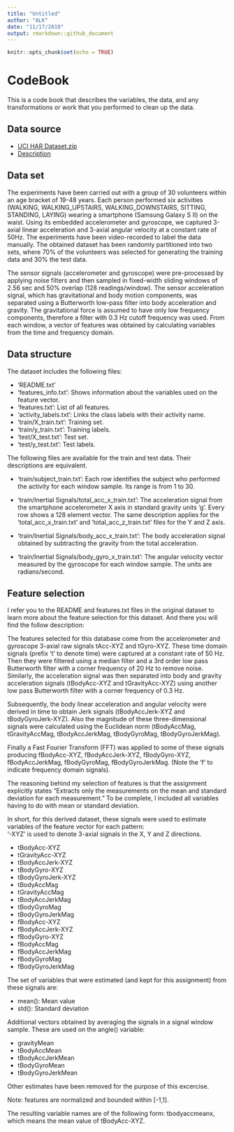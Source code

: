 ```yaml
---
title: "Untitled"
author: "ALK"
date: "11/17/2019"
output: rmarkdown::github_document
---
```


```r
knitr::opts_chunk$set(echo = TRUE)
```


# CodeBook

This is a code book that describes the variables, the data, and any transformations or work that you performed to clean up the data.

## Data source

* [UCI HAR Dataset.zip](https://d396qusza40orc.cloudfront.net/getdata%2Fprojectfiles%2FUCI%20HAR%20Dataset.zip)
* [Description](http://archive.ics.uci.edu/ml/datasets/Human+Activity+Recognition+Using+Smartphones)

## Data set

The experiments have been carried out with a group of 30 volunteers within an age bracket of 19-48 years. Each person performed six activities (WALKING, WALKING_UPSTAIRS, WALKING_DOWNSTAIRS, SITTING, STANDING, LAYING) wearing a smartphone (Samsung Galaxy S II) on the waist. Using its embedded accelerometer and gyroscope, we captured 3-axial linear acceleration and 3-axial angular velocity at a constant rate of 50Hz. The experiments have been video-recorded to label the data manually. The obtained dataset has been randomly partitioned into two sets, where 70% of the volunteers was selected for generating the training data and 30% the test data.

The sensor signals (accelerometer and gyroscope) were pre-processed by applying noise filters and then sampled in fixed-width sliding windows of 2.56 sec and 50% overlap (128 readings/window). The sensor acceleration signal, which has gravitational and body motion components, was separated using a Butterworth low-pass filter into body acceleration and gravity. The gravitational force is assumed to have only low frequency components, therefore a filter with 0.3 Hz cutoff frequency was used. From each window, a vector of features was obtained by calculating variables from the time and frequency domain.

## Data structure

The dataset includes the following files:

- 'README.txt'
- 'features_info.txt': Shows information about the variables used on the feature vector.
- 'features.txt': List of all features.
- 'activity_labels.txt': Links the class labels with their activity name.
- 'train/X_train.txt': Training set.
- 'train/y_train.txt': Training labels.
- 'test/X_test.txt': Test set.
- 'test/y_test.txt': Test labels.

The following files are available for the train and test data. Their descriptions are equivalent.

- 'train/subject_train.txt': Each row identifies the subject who performed the activity for each window sample. Its range is from 1 to 30.

- 'train/Inertial Signals/total_acc_x_train.txt': The acceleration signal from the smartphone accelerometer X axis in standard gravity units 'g'. Every row shows a 128 element vector. The same description applies for the 'total_acc_x_train.txt' and 'total_acc_z_train.txt' files for the Y and Z axis.

- 'train/Inertial Signals/body_acc_x_train.txt': The body acceleration signal obtained by subtracting the gravity from the total acceleration.

- 'train/Inertial Signals/body_gyro_x_train.txt': The angular velocity vector measured by the gyroscope for each window sample. The units are radians/second.

## Feature selection

I refer you to the README and features.txt files in the original dataset to learn more about the feature selection for this dataset. And there you will find the follow description:

The features selected for this database come from the accelerometer and gyroscope 3-axial raw signals tAcc-XYZ and tGyro-XYZ. These time domain signals (prefix 't' to denote time) were captured at a constant rate of 50 Hz. Then they were filtered using a median filter and a 3rd order low pass Butterworth filter with a corner frequency of 20 Hz to remove noise. Similarly, the acceleration signal was then separated into body and gravity acceleration signals (tBodyAcc-XYZ and tGravityAcc-XYZ) using another low pass Butterworth filter with a corner frequency of 0.3 Hz. 

Subsequently, the body linear acceleration and angular velocity were derived in time to obtain Jerk signals (tBodyAccJerk-XYZ and tBodyGyroJerk-XYZ). Also the magnitude of these three-dimensional signals were calculated using the Euclidean norm (tBodyAccMag, tGravityAccMag, tBodyAccJerkMag, tBodyGyroMag, tBodyGyroJerkMag). 

Finally a Fast Fourier Transform (FFT) was applied to some of these signals producing fBodyAcc-XYZ, fBodyAccJerk-XYZ, fBodyGyro-XYZ, fBodyAccJerkMag, fBodyGyroMag, fBodyGyroJerkMag. (Note the 'f' to indicate frequency domain signals). 

The reasoning behind my selection of features is that the assignment explicitly states "Extracts only the measurements on the mean and standard deviation for each measurement."
To be complete, I included all variables having to do with mean or standard deviation.

In short, for this derived dataset, these signals were used to estimate variables of the feature vector for each pattern:  
'-XYZ' is used to denote 3-axial signals in the X, Y and Z directions.

* tBodyAcc-XYZ
* tGravityAcc-XYZ
* tBodyAccJerk-XYZ
* tBodyGyro-XYZ
* tBodyGyroJerk-XYZ
* tBodyAccMag
* tGravityAccMag
* tBodyAccJerkMag
* tBodyGyroMag
* tBodyGyroJerkMag
* fBodyAcc-XYZ
* fBodyAccJerk-XYZ
* fBodyGyro-XYZ
* fBodyAccMag
* fBodyAccJerkMag
* fBodyGyroMag
* fBodyGyroJerkMag

The set of variables that were estimated (and kept for this assignment) from these signals are: 

* mean(): Mean value
* std(): Standard deviation

Additional vectors obtained by averaging the signals in a signal window sample. These are used on the angle() variable:

* gravityMean
* tBodyAccMean
* tBodyAccJerkMean
* tBodyGyroMean
* tBodyGyroJerkMean

Other estimates have been removed for the purpose of this excercise.

Note: features are normalized and bounded within [-1,1].

The resulting variable names are of the following form: tbodyaccmeanx, which means the mean value of tBodyAcc-XYZ.

